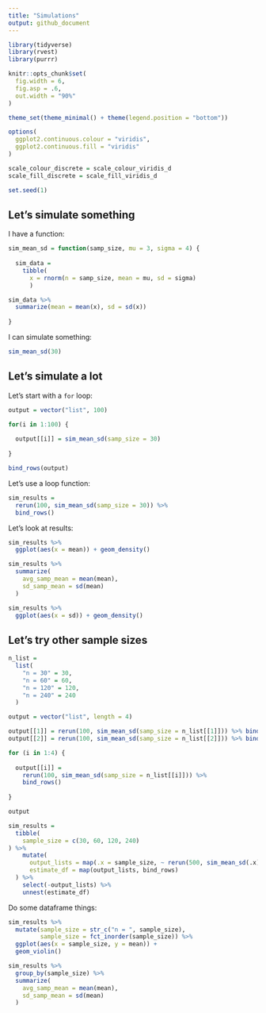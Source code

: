 ```yaml
---
title: "Simulations"
output: github_document
---
```


```r
library(tidyverse)
library(rvest)
library(purrr)

knitr::opts_chunk$set(
  fig.width = 6,
  fig.asp = .6,
  out.width = "90%"
)

theme_set(theme_minimal() + theme(legend.position = "bottom"))

options(
  ggplot2.continuous.colour = "viridis",
  ggplot2.continuous.fill = "viridis"
)

scale_colour_discrete = scale_colour_viridis_d
scale_fill_discrete = scale_fill_viridis_d

set.seed(1)
```

## Let's simulate something

I have a function:

```r
sim_mean_sd = function(samp_size, mu = 3, sigma = 4) {
  
  sim_data = 
    tibble(
      x = rnorm(n = samp_size, mean = mu, sd = sigma)
      )

sim_data %>% 
  summarize(mean = mean(x), sd = sd(x))
  
}
```

I can simulate something:

```r
sim_mean_sd(30)
```

## Let's simulate a lot

Let's start with a `for` loop:

```r
output = vector("list", 100)

for(i in 1:100) {
  
  output[[i]] = sim_mean_sd(samp_size = 30)
  
}

bind_rows(output)
```

Let's use a loop function:

```r
sim_results = 
  rerun(100, sim_mean_sd(samp_size = 30)) %>% 
  bind_rows()
```

Let's look at results:

```r
sim_results %>% 
  ggplot(aes(x = mean)) + geom_density()

sim_results %>% 
  summarize(
    avg_samp_mean = mean(mean),
    sd_samp_mean = sd(mean)
  )

sim_results %>% 
  ggplot(aes(x = sd)) + geom_density()
```

## Let's try other sample sizes

```r
n_list = 
  list(
    "n = 30" = 30,
    "n = 60" = 60,
    "n = 120" = 120,
    "n = 240" = 240
  )

output = vector("list", length = 4)

output[[1]] = rerun(100, sim_mean_sd(samp_size = n_list[[1]])) %>% bind_rows()
output[[2]] = rerun(100, sim_mean_sd(samp_size = n_list[[2]])) %>% bind_rows()

for (i in 1:4) {
  
  output[[i]] = 
    rerun(100, sim_mean_sd(samp_size = n_list[[i]])) %>% 
    bind_rows()
  
}

output
```

```r
sim_results = 
  tibble(
    sample_size = c(30, 60, 120, 240)
) %>% 
    mutate(
      output_lists = map(.x = sample_size, ~ rerun(500, sim_mean_sd(.x))),
      estimate_df = map(output_lists, bind_rows)
  ) %>% 
    select(-output_lists) %>% 
    unnest(estimate_df)
```

Do some dataframe things:

```r
sim_results %>% 
  mutate(sample_size = str_c("n = ", sample_size),
         sample_size = fct_inorder(sample_size)) %>% 
  ggplot(aes(x = sample_size, y = mean)) +
  geom_violin()
```

```r
sim_results %>% 
  group_by(sample_size) %>% 
  summarize(
    avg_samp_mean = mean(mean),
    sd_samp_mean = sd(mean)
  )
```


